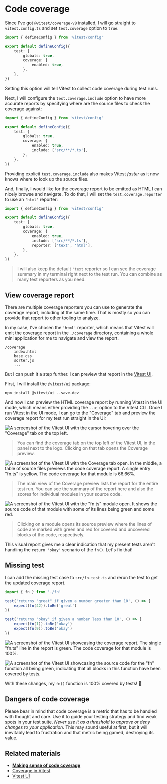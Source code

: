 # Code coverage

Since I've got `@vitest/coverage-v8` installed, I will go straight to `vitest.config.ts` and set `test.coverage` option to `true`.

```ts file=vitest.config.ts add=6-8
import { defineConfig } from 'vitest/config'

export default defineConfig({
	test: {
		globals: true,
		coverage: {
			enabled: true,
		},
	},
})
```

Setting this option will tell Vitest to collect code coverage during test runs.

Next, I will configure the `test.coverage.include` option to have more accurate reports by specifying where are the source files to check the coverage against:

```ts file=vitest.config.ts add=8
import { defineConfig } from 'vitest/config'

export default defineConfig({
	test: {
		globals: true,
		coverage: {
			enabled: true,
			include: ['src/**/*.ts'],
		},
	},
})
```

<callout-success>Providing explicit `test.coverage.include` also makes Vitest _faster_ as it now knows where to look up the source files.</callout-success>

And, finally, I would like for the coverage report to be emitted as HTML I can nicely browse and navigate. To do that, I will set the `test.coverage.reporter` to use an `'html'` reporter:

```ts file=vitest.config.ts add=9
import { defineConfig } from 'vitest/config'

export default defineConfig({
	test: {
		globals: true,
		coverage: {
			enabled: true,
			include: ['src/**/*.ts'],
			reporter: ['text', 'html'],
		},
	},
})
```

> I will also keep the default `'text` reporter so I can see the coverage summary in my terminal right next to the test run. You can combine as many test reporters as you need.

## View coverage report

There are multiple coverage reporters you can use to generate the coverage report, including at the same time. That is mostly so you can provide that report to other tooling to analyze.

In my case, I've chosen the `'html'` reporter, which means that Vitest will emit the coverage report in the `./coverage` directory, containing a whole mini application for me to navigate and view the report.

```
/coverage
	index.html
	base.css
	sorter.js
	...
```

But I can push it a step further. I can preview that report in the [Vitest UI](https://vitest.dev/guide/ui.html#vitest-ui).

First, I will install the `@vitest/ui` package:

```
npm install @vitest/ui --save-dev
```

And now I can preview the HTML coverage report by running Vitest in the UI mode, which means either providing the `--ui` option to the Vitest CLI. Once I run Vitest in the UI mode, I can go to the "Coverage" tab and preview the coverage report for my test run straight in the UI:

![A screenshot of the Vitest UI with the cursor hovering over the "Coverage" tab on the top left.](/assets/01-03-vitest-ui-coverage-tab.png)

> You can find the coverage tab on the top left of the Vitest UI, in the panel next to the logo. Clicking on that tab opens the Coverage preview.

![A screenshot of the Vitest UI with the Coverage tab open. In the middle, a table of source files previews the code coverage report. A single entry "fn.ts" is yellow. The code coverage for that module is 66.66%.](/assets/01-03-coverage-report.png)

> The main view of the Coverage preview lists the report for the entire test run. You can see the summary of the report here and also the scores for individual modules in your source code.

![A screenshot of the Vitest UI with the "fn.ts" module open. It shows the source code of that module with some of its lines being green and some red.](/assets/01-03-coverage-file.png)

> Clicking on a module opens its source preview where the lines of code are marked with green and red for covered and uncovered blocks of the code, respectively.

This visual report gives me a clear indication that my present tests aren't handling the `return 'okay'` scenario of the `fn()`. Let's fix that!

## Missing test

I can add the missing test case to `src/fn.test.ts` and rerun the test to get the updated coverage report.

```ts file=src/fn.test.ts add=7-10
import { fn } from './fn'

test('returns "great" if given a number greater than 10', () => {
	expect(fn(42)).toBe('great')
})

test('returns "okay" if given a number less than 10', () => {
	expect(fn(1)).toBe('okay')
	expect(fn(9)).toBe('okay')
})
```

![A screenshot of the Vitest UI showcasing the coverage report. The single "fn.ts" line in the report is green. The code coverage for that module is 100%.](/assets/01-03-coverage-100-01.png)

![A screenshot of the Vitest UI showcasing the source code for the "fn" function all being green, indicating that all blocks in this function have been covered by tests.](/assets/01-03-coverage-100-02.png)

With these changes, my `fn()` function is 100% covered by tests! :tada:

## Dangers of code coverage

<callout-warning>Please bear in mind that code coverage is a metric that has to be handled with thought and care. Use it to guide your testing strategy and find weak spots in your test suite. _Never use it as a threshold to approve or deny changes to your application_. This may sound useful at first, but it will inevitably lead to frustration and that metric being gamed, destroying its value.</callout-warning>

## Related materials

- [**Making sense of code coverage**](https://www.epicweb.dev/making-use-of-code-coverage)
- [Coverage in Vitest](https://main.vitest.dev/guide/coverage.html)
- [Vitest UI](https://main.vitest.dev/guide/ui.html)
